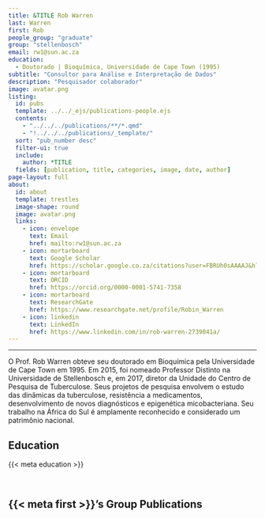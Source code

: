 ---
title: &TITLE Rob Warren
last: Warren
first: Rob
people_group: "graduate"
group: "stellenbosch"
email: rw1@sun.ac.za
education:
  - Doutorado | Bioquímica, Universidade de Cape Town (1995)
subtitle: "Consultor para Análise e Interpretação de Dados"
description: "Pesquisador colaborador"
image: avatar.png
listing:
  id: pubs
  template: ../../_ejs/publications-people.ejs
  contents:
    - "../../../publications/**/*.qmd"
    - "!../../../publications/_template/"
  sort: "pub_number desc"
  filter-ui: true
  include:
    author: *TITLE
  fields: [publication, title, categories, image, date, author]
page-layout: full
about:
  id: about
  template: trestles
  image-shape: round
  image: avatar.png
  links:
    - icon: envelope
      text: Email
      href: mailto:rw1@sun.ac.za
    - icon: mortarboard
      text: Google Scholar
      href: https://scholar.google.co.za/citations?user=FBRUh0sAAAAJ&hl=en
    - icon: mortarboard
      text: ORCID
      href: https://orcid.org/0000-0001-5741-7358
    - icon: mortarboard
      text: ResearchGate
      href: https://www.researchgate.net/profile/Robin_Warren
    - icon: linkedin
      text: LinkedIn
      href: https://www.linkedin.com/in/rob-warren-2739041a/
---

<hr>

:::{#about}

O Prof. Rob Warren obteve seu doutorado em Bioquímica pela Universidade de Cape Town em 1995. Em 2015, foi nomeado Professor Distinto na Universidade de Stellenbosch e, em 2017, diretor da Unidade do Centro de Pesquisa de Tuberculose. Seus projetos de pesquisa envolvem o estudo das dinâmicas da tuberculose, resistência a medicamentos, desenvolvimento de novos diagnósticos e epigenética micobacteriana. Seu trabalho na África do Sul é amplamente reconhecido e considerado um patrimônio nacional.

## Education
{{< meta education >}}

<br>

:::

## {{< meta first >}}'s Group Publications

:::{#pubs}
:::


